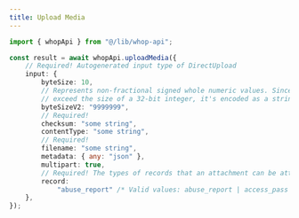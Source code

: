 ```yaml
---
title: Upload Media
---
```


```typescript
import { whopApi } from "@/lib/whop-api";

const result = await whopApi.uploadMedia({
	// Required! Autogenerated input type of DirectUpload
	input: {
		byteSize: 10,
		// Represents non-fractional signed whole numeric values. Since the value may
		// exceed the size of a 32-bit integer, it's encoded as a string.
		byteSizeV2: "9999999",
		// Required!
		checksum: "some string",
		contentType: "some string",
		// Required!
		filename: "some string",
		metadata: { any: "json" },
		multipart: true,
		// Required! The types of records that an attachment can be attached to
		record:
			"abuse_report" /* Valid values: abuse_report | access_pass | app | automated_messages_config | bot | bounty | bounty_submission | competition_prize | content_reward_campaign | content_reward_submission | dispute | dms_post | experience | forum_post | resolution_event_upload | review | review_report | user */,
	},
});

```
